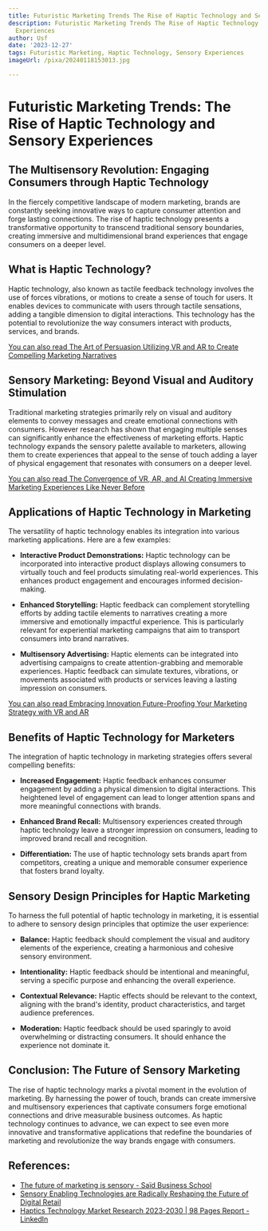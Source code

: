 ```yaml
---
title: Futuristic Marketing Trends The Rise of Haptic Technology and Sensory Experiences
description: Futuristic Marketing Trends The Rise of Haptic Technology and Sensory
  Experiences
author: Usf
date: '2023-12-27'
tags: Futuristic Marketing, Haptic Technology, Sensory Experiences
imageUrl: /pixa/20240118153013.jpg

---
```

# Futuristic  Marketing Trends: The  Rise of Haptic Technology and Sensory Experiences

## The  Multisensory Revolution: Engaging Consumers through Haptic Technology

In the fiercely competitive landscape of modern marketing, brands are constantly seeking innovative ways to capture consumer attention and forge lasting connections. The rise  of haptic  technology presents a transformative opportunity to transcend  traditional sensory boundaries, creating immersive and multidimensional brand  experiences that engage consumers on a  deeper level.

## What is Haptic Technology?

Haptic technology, also known as tactile feedback technology involves the use of forces vibrations, or motions to create a sense of touch for users. It enables devices to communicate with users  through tactile sensations, adding a tangible dimension to digital interactions.  This technology  has the potential to revolutionize the way consumers interact with products, services, and  brands.

[You can also read The Art of Persuasion Utilizing VR and AR to Create Compelling Marketing Narratives](The%20Art%20of%20Persuasion%20Utilizing%20VR%20and%20AR%20to%20Create%20Compelling%20Marketing%20Narratives)


## Sensory Marketing: Beyond Visual and Auditory Stimulation

Traditional marketing strategies primarily rely on visual and auditory elements to convey messages and  create emotional  connections with consumers. However research  has shown that engaging multiple senses can significantly enhance the effectiveness  of marketing efforts. Haptic  technology  expands the sensory palette available to marketers, allowing them to create experiences that appeal to the  sense of touch adding a layer of physical engagement that  resonates with consumers on a deeper level.

[You can  also read The Convergence of  VR, AR, and AI Creating Immersive Marketing Experiences Like Never Before](The%20Convergence%20of%20VR%2C%20AR%2C%20and%20AI%20Creating%20Immersive%20Marketing%20Experiences%20Like%20Never%20Before)


## Applications of Haptic Technology in Marketing

The versatility of haptic technology enables its integration  into various marketing applications.  Here are a few examples:

* **Interactive Product Demonstrations:** Haptic  technology can  be incorporated into interactive product displays allowing consumers to virtually  touch and feel products  simulating real-world  experiences. This enhances product engagement  and encourages informed decision-making.

* **Enhanced Storytelling:** Haptic feedback can complement  storytelling efforts by adding tactile elements  to narratives creating  a more immersive  and emotionally impactful experience. This is particularly relevant for experiential marketing  campaigns that aim to transport consumers into brand narratives.

* **Multisensory Advertising:** Haptic elements can be integrated into advertising campaigns to create attention-grabbing and memorable experiences.  Haptic feedback can simulate  textures, vibrations,  or movements associated with products or services leaving a lasting impression on consumers.

[You can also read Embracing Innovation Future-Proofing Your Marketing Strategy with VR  and AR](Embracing%20Innovation%20Future-Proofing%20Your%20Marketing%20Strategy%20with%20VR%20and%20AR)


## Benefits of Haptic  Technology for  Marketers

The integration of haptic technology  in marketing strategies offers several compelling benefits:

* **Increased Engagement:** Haptic feedback enhances consumer engagement  by  adding a physical dimension  to digital  interactions. This heightened level of engagement can lead to longer attention spans and more meaningful connections with brands.

* **Enhanced Brand Recall:** Multisensory experiences created  through haptic technology leave a stronger  impression on consumers, leading to improved brand recall and recognition.

* **Differentiation:** The use of haptic technology sets brands apart from competitors, creating a unique  and memorable consumer experience that fosters brand loyalty.

## Sensory Design Principles  for Haptic Marketing

To harness the full potential of haptic  technology in marketing,  it is essential to adhere to sensory design principles that optimize the user experience:

* **Balance:** Haptic feedback  should complement the visual and auditory elements of the experience, creating a harmonious and cohesive sensory environment.

* **Intentionality:** Haptic feedback should be intentional  and  meaningful,  serving a specific purpose and enhancing the overall experience.

* **Contextual Relevance:** Haptic  effects should be relevant to  the context, aligning with  the brand's identity, product characteristics, and target audience preferences.

* **Moderation:** Haptic feedback should be used sparingly to avoid overwhelming or distracting consumers. It  should enhance the experience not dominate it.

## Conclusion: The Future of  Sensory Marketing

The rise of haptic technology marks a pivotal moment in the evolution of marketing. By harnessing the power of touch, brands  can create immersive  and multisensory experiences that captivate consumers forge emotional connections and drive measurable business outcomes. As haptic technology continues  to advance, we can expect to see even more innovative and transformative applications that redefine  the boundaries of marketing and revolutionize the way brands engage with consumers.

## References:
- [The future of marketing is sensory - Saïd Business School](https://www.sbs.ox.ac.uk/oxford-answers/future-marketing-sensory)
- [Sensory Enabling Technologies are Radically Reshaping the Future of Digital Retail](https://www.retailtouchpoints.com/topics/retail-innovation/sensory-enabling-technologies-digital-retail)
- [Haptics Technology Market Research 2023-2030 | 98 Pages Report - LinkedIn](https://www.linkedin.com/pulse/haptics-technology-market-research-2023-2030)
